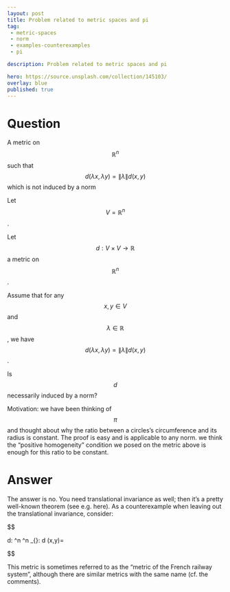---
layout: post
title: Problem related to metric spaces and pi
tag:
 - metric-spaces
 - norm
 - examples-counterexamples
 - pi

description: Problem related to metric spaces and pi

hero: https://source.unsplash.com/collection/145103/
overlay: blue 
published: true
---

# Question 

A metric on $$\mathbb{R}^n$$ such that $$d(\lambda x, \lambda y)=\|\lambda\| d(x,y)$$ which is not induced by a norm

<!--break-->



Let $$V=\mathbb{R}^n$$.

  Let $$d:V \times V\rightarrow \mathbb{R}$$ a metric on $$\mathbb{R}^n$$.

  Assume that for any $$x,y\in V$$ and $$\lambda \in \mathbb{R}$$, we have $$d(\lambda x, \lambda y) = \|\lambda\|d(x,y)$$.

  Is $$d$$ necessarily induced by a norm?

Motivation:  we have  been thinking of $$\pi$$ and thought about why the ratio between a circles's circumference and its radius is constant.
 The proof is easy and is applicable to any norm.
 we think the "positive homogeneity" condition we posed on the metric above is enough for this ratio to be constant.


# Answer 


The answer is no. You need translational invariance as well; then it's a pretty well-known theorem (see e.g. here).
As a counterexample when leaving out the translational invariance, consider:


$$

d: \mathbb{R}^n \times \mathbb{R}^n \to \mathbb{R}_{\ge 0}: d (x,y)=\begin{cases}
 \|x\|+\|y\| & \text{if} x \ne y\\
 0 & \text{otherwise.}
\end{cases}

$$


This metric is sometimes referred to as the "metric of the French railway system", although there are similar metrics with the same name (cf. the comments).

